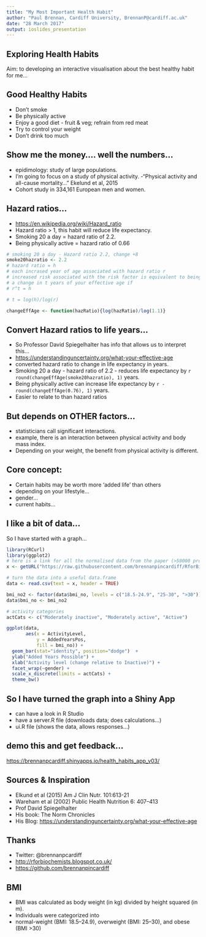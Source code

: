 ```yaml
---
title: "My Most Important Health Habit"
author: "Paul Brennan, Cardiff University, BrennanP@cardiff.ac.uk"
date: "28 March 2017"
output: ioslides_presentation
---
```


## Exploring Health Habits

Aim: to developing an interactive visualisation about the best healthy habit for me... 


## Good Healthy Habits
- Don't smoke
- Be physically active
- Enjoy a good diet - fruit & veg; refrain from red meat 
- Try to control your weight
- Don't drink too much

## Show me the money.... well the numbers...
- epidimology: study of large populations. 
- I'm going to focus on a study of physical activity.
-"Physical activity and all-cause mortality..." Ekelund et al, 2015
- Cohort study in 334,161 European men and women. 

## Hazard ratios...
- <https://en.wikipedia.org/wiki/Hazard_ratio>
- Hazard ratio > 1, this habit will reduce life expectancy. 
- Smoking 20 a day = hazard ratio of 2.2. 
- Being physically active = hazard ratio of 0.66

```r
# smoking 20 a day - Hazard ratio 2.2, change +8
smoke20hazratio <- 2.2
# hazard ratio = h
# each incrased year of age associated with hazard ratio r 
# increased risk associated with the risk factor is equivalent to being
# a change in t years of your effective age if
# r^t = h

# t = log(h)/log(r)

changeEffAge <- function(hazRatio){log(hazRatio)/log(1.1)}
```

## Convert Hazard ratios to life years... 
- So Professor David Spiegelhalter has info that allows us to interpret this...  
- <https://understandinguncertainty.org/what-your-effective-age>
- converted hazard ratio to change in life expectancy in years. 
- Smoking 20 a day - hazard ratio of 2.2 - reduces life expectancy by `r round(changeEffAge(smoke20hazratio), 1)` years. 
- Being physically active can increase life expectancy by `r -round(changeEffAge(0.76), 1)` years.
- Easier to relate to than hazard ratios

## But depends on OTHER factors... 
- statisticians call significant interactions.
- example, there is an interaction between physical activity and body mass index. 
- Depending on your weight, the benefit from physical activity is different. 

## Core concept:
- Certain habits may be worth more 'added life' than others 
- depending on your lifestyle...
- gender...
- current habits...

## I like a bit of data...
So I have started with a graph...

```r
library(RCurl)
library(ggplot2)
# here is a link for all the normalised data from the paper (>50000 probes) 
x <- getURL("https://raw.githubusercontent.com/brennanpincardiff/RforBiochemists/master/data/exercise_hzRatio2.csv")

# turn the data into a useful data.frame
data <- read.csv(text = x, header = TRUE)

bmi_no2 <- factor(data$bmi_no, levels = c("18.5-24.9", "25-30", ">30"))
data$bmi_no <- bmi_no2

# activity categories
actCats <- c("Moderately inactive", "Moderately active", "Active")

ggplot(data,
       aes(x = ActivityLevel,
           y = AddedYearsPos,
           fill = bmi_no)) +
  geom_bar(stat="identity", position="dodge")  +
  ylab("Added Years Possible") +
  xlab("Activity level (change relative to Inactive)") +
  facet_wrap(~gender) +
  scale_x_discrete(limits = actCats) + 
  theme_bw()

```

## So I have turned the graph into a Shiny App
- can have a look in R Studio
- have a server.R file  (downloads data; does calculations...)
- ui.R file   (shows the data, allows responses...)

## demo this and get feedback...
<https://brennanpcardiff.shinyapps.io/health_habits_app_v03/>



## Sources & Inspiration
- Elkund et al (2015) Am J Clin Nutr. 101:613-21
- Wareham et al (2002) Public Health Nutrition 6: 407–413
- Prof David Spiegelhalter
- His book: The Norm Chronicles
- His Blog: <https://understandinguncertainty.org/what-your-effective-age>

## Thanks
- Twitter: @brennanpcardiff
- <http://rforbiochemists.blogspot.co.uk/>
- <https://github.com/brennanpincardiff>


## BMI
- BMI was calculated as body weight (in kg) divided by height squared (in m).
- Individuals were categorized into 
- normal-weight (BMI: 18.5–24.9), overweight (BMI: 25–30), and obese (BMI >30)
